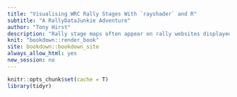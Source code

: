 ```yaml
---
title: "Visualising WRC Rally Stages With `rayshader` and R"
subtitle: "A RallyDataJunkie Adventure"
author: "Tony Hirst"
description: "Rally stage maps often appear on rally websites displayed via interactive web maps. The data used to generate the routes is often available as a digital data file of some sort. This book takes one such file and embarks on an adventure into the wilds of geocomputing using the R programming language to see just where such a file may take us. From web maps and elevation maps to interactive 3D displays, let the exploration commence..."
knit: "bookdown::render_book"
site: bookdown::bookdown_site
always_allow_html: yes
new_session: no
---
```

```r
knitr::opts_chunk$set(cache = T)
library(tidyr)
```
